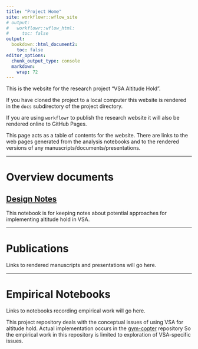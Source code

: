 ```yaml
---
title: "Project Home"
site: workflowr::wflow_site
# output:
#   workflowr::wflow_html:
#     toc: false
output:
  bookdown::html_document2:
    toc: false
editor_options:
  chunk_output_type: console
  markdown: 
    wrap: 72
---
```


This is the website for the research project "VSA Altitude Hold".

If you have cloned the project to a local computer this website is
rendered in the `docs` subdirectory of the project directory.

If you are using `workflowr` to publish the research website it will
also be rendered online to GitHub Pages.

This page acts as a table of contents for the website. There are links
to the web pages generated from the analysis notebooks and to the
rendered versions of any manuscripts/documents/presentations.

------------------------------------------------------------------------

# Overview documents {.unnumbered}

## [Design Notes](design_notes.html) {.unnumbered}

This notebook is for keeping notes about potential approaches for implementing altitude hold in VSA.

------------------------------------------------------------------------

# Publications {.unnumbered}

Links to rendered manuscripts and presentations will go here.

------------------------------------------------------------------------

# Empirical Notebooks {.unnumbered}

Links to notebooks recording empirical work will go here.

This project repository deals with the conceptual issues of using VSA for altitude hold.
Actual implementation occurs in the [gym-copter][] repository
So the empirical work in this repository is limited to exploration of VSA-specific issues.

[gym-copter]: https://github.com/simondlevy/gym-copter


